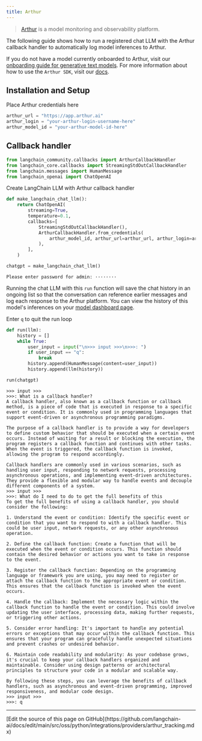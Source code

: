 ```yaml
---
title: Arthur
---
```


>[Arthur](https://arthur.ai) is a model monitoring and observability platform.

The following guide shows how to run a registered chat LLM with the Arthur callback handler to automatically log model inferences to Arthur.

If you do not have a model currently onboarded to Arthur, visit our [onboarding guide for generative text models](https://docs.arthur.ai/user-guide/walkthroughs/model-onboarding/generative_text_onboarding.html). For more information about how to use the `Arthur SDK`, visit our [docs](https://docs.arthur.ai/).

## Installation and Setup

Place Arthur credentials here

```python
arthur_url = "https://app.arthur.ai"
arthur_login = "your-arthur-login-username-here"
arthur_model_id = "your-arthur-model-id-here"
```

## Callback handler

```python
from langchain_community.callbacks import ArthurCallbackHandler
from langchain_core.callbacks import StreamingStdOutCallbackHandler
from langchain.messages import HumanMessage
from langchain_openai import ChatOpenAI
```

Create LangChain LLM with Arthur callback handler

```python
def make_langchain_chat_llm():
    return ChatOpenAI(
        streaming=True,
        temperature=0.1,
        callbacks=[
            StreamingStdOutCallbackHandler(),
            ArthurCallbackHandler.from_credentials(
                arthur_model_id, arthur_url=arthur_url, arthur_login=arthur_login
            ),
        ],
    )
```

```python
chatgpt = make_langchain_chat_llm()
```

```output
Please enter password for admin: ········
```

Running the chat LLM with this `run` function will save the chat history in an ongoing list so that the conversation can reference earlier messages and log each response to the Arthur platform. You can view the history of this model's inferences on your [model dashboard page](https://app.arthur.ai/).

Enter `q` to quit the run loop

```python
def run(llm):
    history = []
    while True:
        user_input = input("\n>>> input >>>\n>>>: ")
        if user_input == "q":
            break
        history.append(HumanMessage(content=user_input))
        history.append(llm(history))
```

```python
run(chatgpt)
```

```output
>>> input >>>
>>>: What is a callback handler?
A callback handler, also known as a callback function or callback method, is a piece of code that is executed in response to a specific event or condition. It is commonly used in programming languages that support event-driven or asynchronous programming paradigms.

The purpose of a callback handler is to provide a way for developers to define custom behavior that should be executed when a certain event occurs. Instead of waiting for a result or blocking the execution, the program registers a callback function and continues with other tasks. When the event is triggered, the callback function is invoked, allowing the program to respond accordingly.

Callback handlers are commonly used in various scenarios, such as handling user input, responding to network requests, processing asynchronous operations, and implementing event-driven architectures. They provide a flexible and modular way to handle events and decouple different components of a system.
>>> input >>>
>>>: What do I need to do to get the full benefits of this
To get the full benefits of using a callback handler, you should consider the following:

1. Understand the event or condition: Identify the specific event or condition that you want to respond to with a callback handler. This could be user input, network requests, or any other asynchronous operation.

2. Define the callback function: Create a function that will be executed when the event or condition occurs. This function should contain the desired behavior or actions you want to take in response to the event.

3. Register the callback function: Depending on the programming language or framework you are using, you may need to register or attach the callback function to the appropriate event or condition. This ensures that the callback function is invoked when the event occurs.

4. Handle the callback: Implement the necessary logic within the callback function to handle the event or condition. This could involve updating the user interface, processing data, making further requests, or triggering other actions.

5. Consider error handling: It's important to handle any potential errors or exceptions that may occur within the callback function. This ensures that your program can gracefully handle unexpected situations and prevent crashes or undesired behavior.

6. Maintain code readability and modularity: As your codebase grows, it's crucial to keep your callback handlers organized and maintainable. Consider using design patterns or architectural principles to structure your code in a modular and scalable way.

By following these steps, you can leverage the benefits of callback handlers, such as asynchronous and event-driven programming, improved responsiveness, and modular code design.
>>> input >>>
>>>: q
```

---

<Callout icon="pen-to-square" iconType="regular">
  [Edit the source of this page on GitHub](https://github.com/langchain-ai/docs/edit/main/src/oss/python/integrations/providers/arthur_tracking.mdx)
</Callout>
